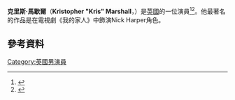 {{Infobox person
| image        = Kris Marshall 2.jpg
| caption      =
| birth_name   = Kristopher Marshall
| birth_date   = {{Birth date and age|df=yes|1973|4|1}}<ref name=TalkTalkBio>{{cite web|title=Kris Marshall - Biography|url=https://www.talktalk.co.uk/celebrity/biography/person/kris-marshall/122|publisher=Talk Talk Group|accessdate=18 February 2014|archive-date=2014-12-17|archive-url=https://web.archive.org/web/20141217113736/http://www.talktalk.co.uk/celebrity/biography/person/kris-marshall/122|dead-url=no}}</ref>
| birth_place = [[英格蘭|英格蘭]][[索美塞特郡|索美塞特郡]][[巴斯|巴斯]]
| occupation   = [[演員|演員]]
| years_active = 1993–現在
}}
'''克里斯·馬歇爾'''（'''Kristopher "Kris" Marshall'''，{{bd|1973年|4月1日}}）是[[英國|英國]]的一位演員<ref name="bbc.co.uk">{{cite web|url=http://www.bbc.co.uk/mediacentre/latestnews/2013/death-in-paradise-casting.html|title=BBC - Kris Marshall joins BBC One's Death In Paradise - Media Centre|work=bbc.co.uk|accessdate=2016-05-07|archive-date=2020-07-12|archive-url=https://web.archive.org/web/20200712110254/https://www.bbc.co.uk/mediacentre/latestnews/2013/death-in-paradise-casting.html|dead-url=no}}</ref><ref>{{cite web|url=http://www.tvwise.co.uk/2013/12/bbc-one-sets-premiere-date-death-paradise-season-3/|title=BBC One Sets Premiere Date For 'Death In Paradise' Season 3 - TVWise|work=TVWise|accessdate=2016-05-07|archive-date=2018-07-22|archive-url=https://web.archive.org/web/20180722190302/https://www.tvwise.co.uk/2013/12/bbc-one-sets-premiere-date-death-paradise-season-3/|dead-url=no}}</ref>。他最著名的作品是在電視劇《我的家人》中飾演Nick Harper角色。

==參考資料==
{{Reflist}}

[[Category:英國男演員|Category:英國男演員]]